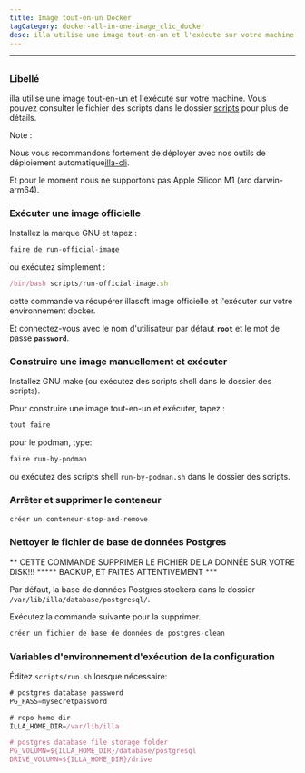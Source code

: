 ```yaml
---
title: Image tout-en-un Docker
tagCategory: docker-all-in-one-image_clic_docker
desc: illa utilise une image tout-en-un et l'exécute sur votre machine.
---
```


* * *

## <Heading hidden>Image tout-en-un Docker</Heading>

### Libellé

illa utilise une image tout-en-un et l'exécute sur votre machine. Vous pouvez consulter le fichier des scripts dans le dossier [scripts](https://github.com/illacloud/deploy-illa-manually/blob/main/docker/scripts) pour plus de détails.

Note :

Nous vous recommandons fortement de déployer avec nos outils de déploiement automatique[illa-cli](https://github.com/illacloud/illa).

Et pour le moment nous ne supportons pas Apple Silicon M1 (arc darwin-arm64).

### Exécuter une image officielle

Installez la marque GNU et tapez :

```jsx
faire de run-official-image
```

ou exécutez simplement :

```jsx
/bin/bash scripts/run-official-image.sh
```

cette commande va récupérer illasoft image officielle et l'exécuter sur votre environnement docker.

Et connectez-vous avec le nom d'utilisateur par défaut **`root`** et le mot de passe **`password`**.

### Construire une image manuellement et exécuter

Installez GNU make (ou exécutez des scripts shell dans le dossier des scripts).

Pour construire une image tout-en-un et exécuter, tapez :

```jsx
tout faire
```

pour le podman, type:

```jsx
faire run-by-podman
```

ou exécutez des scripts shell `run-by-podman.sh` dans le dossier des scripts.

### Arrêter et supprimer le conteneur

```jsx
créer un conteneur-stop-and-remove
```

### Nettoyer le fichier de base de données Postgres

** CETTE COMMANDE SUPPRIMER LE FICHIER DE LA DONNÉE SUR VOTRE DISK!!! \*\*\*** BACKUP, ET FAITES ATTENTIVEMENT \*\*\*

Par défaut, la base de données Postgres stockera dans le dossier `/var/lib/illa/database/postgresql/`.

Exécutez la commande suivante pour la supprimer.

```jsx
créer un fichier de base de données de postgres-clean
```

### Variables d'environnement d'exécution de la configuration

Éditez `scripts/run.sh` lorsque nécessaire:

```jsx
# postgres database password
PG_PASS=mysecretpassword

# repo home dir
ILLA_HOME_DIR=/var/lib/illa

# postgres database file storage folder
PG_VOLUMN=${ILLA_HOME_DIR}/database/postgresql
DRIVE_VOLUMN=${ILLA_HOME_DIR}/drive
```
